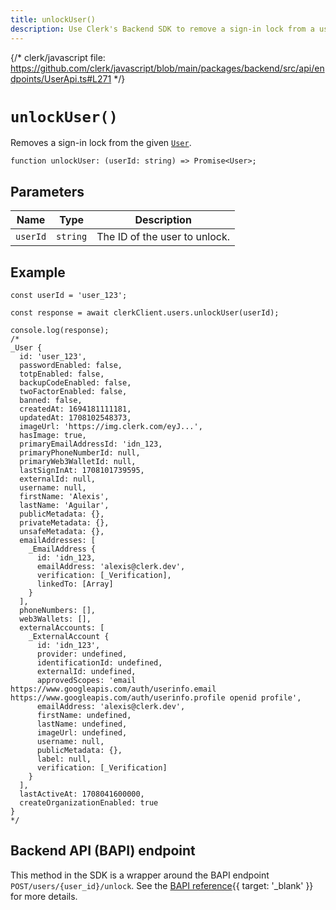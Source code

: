 ```yaml
---
title: unlockUser()
description: Use Clerk's Backend SDK to remove a sign-in lock from a user.
---
```


{/* clerk/javascript file: https://github.com/clerk/javascript/blob/main/packages/backend/src/api/endpoints/UserApi.ts#L271 */}

# `unlockUser()`

Removes a sign-in lock from the given [`User`](/docs/references/backend/types/backend-user).

```tsx {{ prettier: false }}
function unlockUser: (userId: string) => Promise<User>;
```

## Parameters

| Name | Type | Description |
| - | - | - |
| `userId` | `string` | The ID of the user to unlock. |

## Example

```tsx {{ prettier: false, mark: [13] }}
const userId = 'user_123';

const response = await clerkClient.users.unlockUser(userId);

console.log(response);
/*
_User {
  id: 'user_123',
  passwordEnabled: false,
  totpEnabled: false,
  backupCodeEnabled: false,
  twoFactorEnabled: false,
  banned: false,
  createdAt: 1694181111181,
  updatedAt: 1708102548373,
  imageUrl: 'https://img.clerk.com/eyJ...',
  hasImage: true,
  primaryEmailAddressId: 'idn_123,
  primaryPhoneNumberId: null,
  primaryWeb3WalletId: null,
  lastSignInAt: 1708101739595,
  externalId: null,
  username: null,
  firstName: 'Alexis',
  lastName: 'Aguilar',
  publicMetadata: {},
  privateMetadata: {},
  unsafeMetadata: {},
  emailAddresses: [
    _EmailAddress {
      id: 'idn_123,
      emailAddress: 'alexis@clerk.dev',
      verification: [_Verification],
      linkedTo: [Array]
    }
  ],
  phoneNumbers: [],
  web3Wallets: [],
  externalAccounts: [
    _ExternalAccount {
      id: 'idn_123',
      provider: undefined,
      identificationId: undefined,
      externalId: undefined,
      approvedScopes: 'email https://www.googleapis.com/auth/userinfo.email https://www.googleapis.com/auth/userinfo.profile openid profile',
      emailAddress: 'alexis@clerk.dev',
      firstName: undefined,
      lastName: undefined,
      imageUrl: undefined,
      username: null,
      publicMetadata: {},
      label: null,
      verification: [_Verification]
    }
  ],
  lastActiveAt: 1708041600000,
  createOrganizationEnabled: true
}
*/
```

## Backend API (BAPI) endpoint

This method in the SDK is a wrapper around the BAPI endpoint `POST/users/{user_id}/unlock`. See the [BAPI reference](/docs/reference/backend-api/tag/Users#operation/UnlockUser){{ target: '_blank' }} for more details.
